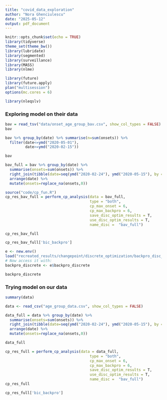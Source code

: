 ---
title: "covid_data_exploration"
author: "Nora Ghenciulescu"
date: "2025-05-12"
output: pdf_document
---

```{r setup, include=FALSE}
knitr::opts_chunk$set(echo = TRUE)
library(tidyverse)
theme_set(theme_bw())
library(lubridate)
library(segmented)
library(surveillance)
library(MASS)
library(nlme)

library(future)
library(future.apply)
plan("multisession")
options(mc.cores = 6)

library(nleqslv)
```

### Exploring model on their data

```{r}
bav = read_tsv("data/onset_age_group_bav.csv", show_col_types = FALSE)
bav

bav %>% group_by(date) %>% summarise(n=sum(onsets)) %>%
  filter(date<=ymd("2020-05-01"),
         date>=ymd("2020-02-15"))

bav
```
```{r}
bav_full = bav %>% group_by(date) %>%
  summarise(onsets=sum(onsets)) %>%
  right_join(tibble(date=seq(ymd("2020-02-24"), ymd("2020-05-15"), by = "1 day"))) %>%
  arrange(date) %>%
  mutate(onsets=replace_na(onsets,0))
```

```{r}
source("code/cp_fun.R")
cp_res_bav_full = perform_cp_analysis(data = bav_full,
                                      type = "both",
                                      cp_max_onset = 6,
                                      cp_max_backpro = 6,
                                      save_disc_optim_results = T,
                                      use_disc_optim_results = T,
                                      name_disc =  "bav_full")
```
```{r}
cp_res_bav_full
```
```{r}
cp_res_bav_full['bic_backpro']
```


```{r}
e <- new.env()
load("recreated_results/changepoint/discrete_optimization/backpro_disc_optim_bav_full.RData", envir = e)
# Now access it with:
backpro_discrete <- e$backpro_discrete

backpro_discrete
```

### Trying model on our data

```{r}
summary(data)
```


```{r}
data <- read_csv("age_group_data.csv", show_col_types = FALSE)

data_full = data %>% group_by(date) %>%
  summarise(onsets=sum(onsets)) %>%
  right_join(tibble(date=seq(ymd("2020-02-24"), ymd("2020-05-15"), by = "1 day"))) %>% ### change this to our start and end date
  arrange(date) %>%
  mutate(onsets=replace_na(onsets,0))

data_full
```


```{r}
cp_res_full = perform_cp_analysis(data = data_full,
                                      type = "both",
                                      cp_max_onset = 6,
                                      cp_max_backpro = 6,
                                      save_disc_optim_results = T,
                                      use_disc_optim_results = T,
                                      name_disc =  "bav_full")
cp_res_full
```
```{r}
cp_res_full['bic_backpro']
```

